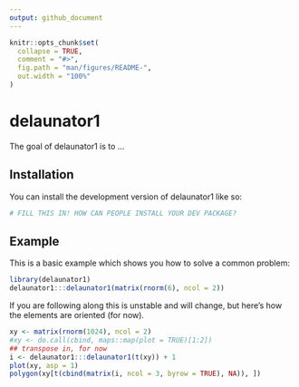```yaml
---
output: github_document
---
```


<!-- README.md is generated from README.Rmd. Please edit that file -->

```r
knitr::opts_chunk$set(
  collapse = TRUE,
  comment = "#>",
  fig.path = "man/figures/README-",
  out.width = "100%"
)
```

# delaunator1

<!-- badges: start -->
<!-- badges: end -->

The goal of delaunator1 is to ...

## Installation

You can install the development version of delaunator1 like so:

``` r
# FILL THIS IN! HOW CAN PEOPLE INSTALL YOUR DEV PACKAGE?
```

## Example

This is a basic example which shows you how to solve a common problem:

```r
library(delaunator1)
delaunator1:::delaunator1(matrix(rnorm(6), ncol = 2))
```


If you are following along this is unstable and will change, but here's how
the elements are oriented (for now). 

```r
xy <- matrix(rnorm(1024), ncol = 2)
#xy <- do.call(cbind, maps::map(plot = TRUE)[1:2])
## transpose in, for now
i <- delaunator1:::delaunator1(t(xy)) + 1
plot(xy, asp = 1)
polygon(xy[t(cbind(matrix(i, ncol = 3, byrow = TRUE), NA)), ])
```
